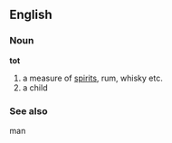 ==English==
===Noun===
'''tot'''
#a measure of [[spirit]]s, rum, whisky etc.
#a child

===See also===
man
